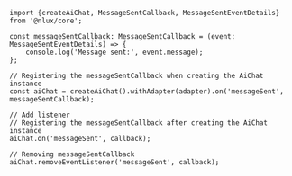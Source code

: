 ```tsx
import {createAiChat, MessageSentCallback, MessageSentEventDetails} from '@nlux/core';

const messageSentCallback: MessageSentCallback = (event: MessageSentEventDetails) => {
    console.log('Message sent:', event.message);
};
```

```tsx
// Registering the messageSentCallback when creating the AiChat instance
const aiChat = createAiChat().withAdapter(adapter).on('messageSent', messageSentCallback);
```

```tsx
// Add listener
// Registering the messageSentCallback after creating the AiChat instance
aiChat.on('messageSent', callback);
```

```tsx
// Removing messageSentCallback
aiChat.removeEventListener('messageSent', callback);
```
